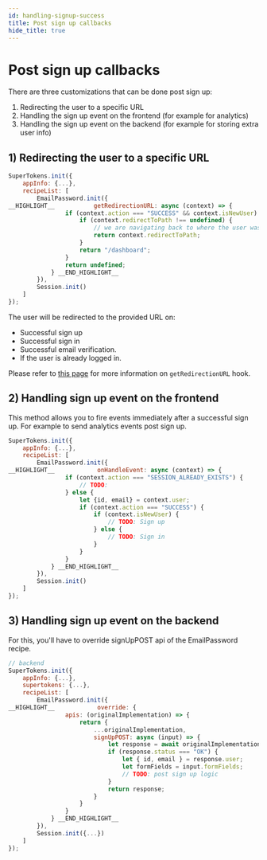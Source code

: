 ```yaml
---
id: handling-signup-success
title: Post sign up callbacks
hide_title: true
---
```


# Post sign up callbacks

There are three customizations that can be done post sign up:
1) Redirecting the user to a specific URL
2) Handling the sign up event on the frontend (for example for analytics)
3) Handling the sign up event on the backend (for example for storing extra user info)

## 1)  Redirecting the user to a specific URL

<!--DOCUSAURUS_CODE_TABS-->
<!--ReactJS-->

```js
SuperTokens.init({
    appInfo: {...},
    recipeList: [
        EmailPassword.init({
__HIGHLIGHT__           getRedirectionURL: async (context) => {
                if (context.action === "SUCCESS" && context.isNewUser) {
                    if (context.redirectToPath !== undefined) {
                        // we are navigating back to where the user was before they authenticated
                        return context.redirectToPath;
                    }
                    return "/dashboard";
                }
                return undefined;
            } __END_HIGHLIGHT__
        }),
        Session.init()
    ]
});
```

<!--END_DOCUSAURUS_CODE_TABS-->

The user will be redirected to the provided URL on:
- Successful sign up
- Successful sign in
- Successful email verification.
- If the user is already logged in.

Please refer to [this page](../advanced-customizations/frontend-hooks/redirection-callback) for more information on `getRedirectionURL` hook.

## 2) Handling sign up event on the frontend

This method allows you to fire events immediately after a successful sign up. For example to send analytics events post sign up.

<!--DOCUSAURUS_CODE_TABS-->
<!--ReactJS-->

```js
SuperTokens.init({
    appInfo: {...},
    recipeList: [
        EmailPassword.init({
__HIGHLIGHT__            onHandleEvent: async (context) => {
                if (context.action === "SESSION_ALREADY_EXISTS") {
                    // TODO:
                } else {
                    let {id, email} = context.user;
                    if (context.action === "SUCCESS") {
                        if (context.isNewUser) {
                            // TODO: Sign up
                        } else {
                            // TODO: Sign in
                        }
                    }
                }
            } __END_HIGHLIGHT__
        }),
        Session.init()
    ]
});
```

<!--END_DOCUSAURUS_CODE_TABS-->

## 3) Handling sign up event on the backend

For this, you'll have to override signUpPOST api of the EmailPassword recipe.

<!--DOCUSAURUS_CODE_TABS-->
<!--NodeJS-->

```js
// backend
SuperTokens.init({
    appInfo: {...},
    supertokens: {...},
    recipeList: [
        EmailPassword.init({
__HIGHLIGHT__            override: {
                apis: (originalImplementation) => {
                    return {
                        ...originalImplementation,
                        signUpPOST: async (input) => {
                            let response = await originalImplementation.signUpPOST(input);
                            if (response.status === "OK") {
                                let { id, email } = response.user;
                                let formFields = input.formFields;
                                // TODO: post sign up logic
                            }
                            return response;
                        }
                    }
                }
            } __END_HIGHLIGHT__
        }),
        Session.init({...})
    ]
});
```

<!--END_DOCUSAURUS_CODE_TABS-->